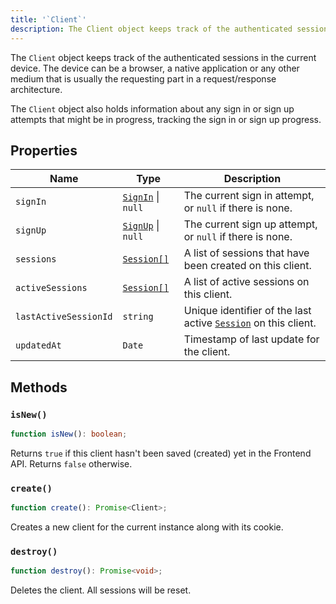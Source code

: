```yaml
---
title: '`Client`'
description: The Client object keeps track of the authenticated sessions in the current device. The device can be a browser, a native application or any other medium that is usually the requesting part in a request/response architecture.
---
```


The `Client` object keeps track of the authenticated sessions in the current device. The device can be a browser, a native application or any other medium that is usually the requesting part in a request/response architecture.

The `Client` object also holds information about any sign in or sign up attempts that might be in progress, tracking the sign in or sign up progress.

## Properties

| Name | Type | Description |
| --- | --- | --- |
| `signIn` | [`SignIn`](/docs/references/javascript/sign-in/sign-in) \| `null` | The current sign in attempt, or `null` if there is none. |
| `signUp` | [`SignUp`](/docs/references/javascript/sign-up/sign-up) \| `null` | The current sign up attempt, or `null` if there is none. |
| `sessions` | [`Session[]`](/docs/references/javascript/session) | A list of sessions that have been created on this client. |
| `activeSessions` | [`Session[]`](/docs/references/javascript/session) | A list of active sessions on this client. |
| `lastActiveSessionId` | `string` | Unique identifier of the last active [`Session`](/docs/references/javascript/session) on this client. |
| `updatedAt` | `Date` | Timestamp of last update for the client. |

## Methods

### `isNew()`

```typescript
function isNew(): boolean;
```

Returns `true` if this client hasn't been saved (created) yet in the Frontend API. Returns `false` otherwise.

### `create()`

```typescript
function create(): Promise<Client>;
```

Creates a new client for the current instance along with its cookie.

### `destroy()`

```typescript
function destroy(): Promise<void>;
```

Deletes the client. All sessions will be reset.
